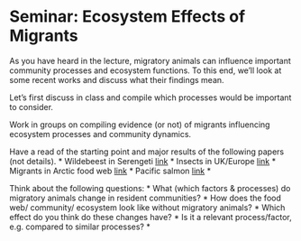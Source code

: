 # Seminar: Ecosystem Effects of Migrants {#SemEcosystem}

As you have heard in the lecture, migratory animals can influence important
community processes and ecosystem functions. 
To this end, we'll look at some recent works and discuss what their findings mean.

Let's first discuss in class and compile which processes would be important to consider.


Work in groups on compiling evidence (or not) of migrants influencing ecosystem
processes and community dynamics.

Have a read of the starting point and major results of the following papers 
(not details). 
* Wildebeest in Serengeti [link](https://www.pnas.org/doi/10.1073/pnas.1614778114)
* Insects in UK/Europe [link](https://www.science.org/doi/10.1126/science.aah4379)
* Migrants in Arctic food web [link](https://www.frontiersin.org/journals/ecology-and-evolution/articles/10.3389/fevo.2022.1077260/full)
* Pacific salmon [link](https://www.nature.com/articles/s41586-024-07980-2)
*

Think about the following questions:
* What (which factors & processes) do migratory animals change in resident communities?
* How does the food web/ community/ ecosystem look like without migratory animals? 
* Which effect do you think do these changes have?
* Is it a relevant process/factor, e.g. compared to similar processes?
* 




